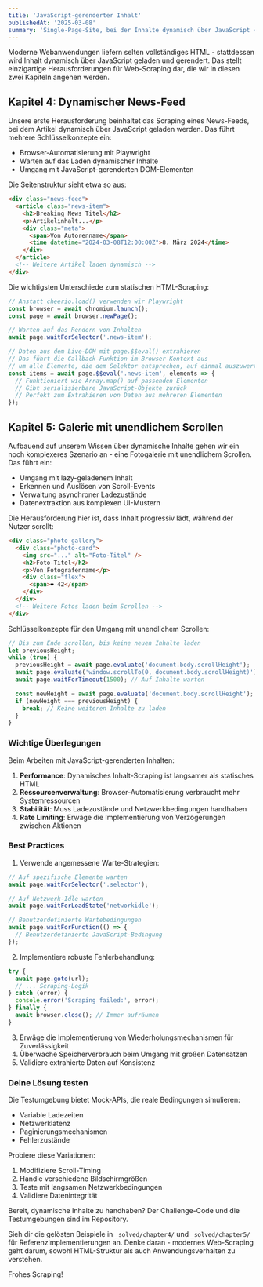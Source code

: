 ```yaml
---
title: 'JavaScript-gerenderter Inhalt'
publishedAt: '2025-03-08'
summary: 'Single-Page-Site, bei der Inhalte dynamisch über JavaScript + unendliches Scrollen / Lazy Loading geladen werden'
---
```


Moderne Webanwendungen liefern selten vollständiges HTML - stattdessen wird Inhalt dynamisch über JavaScript geladen und gerendert. Das stellt einzigartige Herausforderungen für Web-Scraping dar, die wir in diesen zwei Kapiteln angehen werden.

## Kapitel 4: Dynamischer News-Feed

Unsere erste Herausforderung beinhaltet das Scraping eines News-Feeds, bei dem Artikel dynamisch über JavaScript geladen werden. Das führt mehrere Schlüsselkonzepte ein:

- Browser-Automatisierung mit Playwright
- Warten auf das Laden dynamischer Inhalte
- Umgang mit JavaScript-gerenderten DOM-Elementen

Die Seitenstruktur sieht etwa so aus:

```html
<div class="news-feed">
  <article class="news-item">
    <h2>Breaking News Titel</h2>
    <p>Artikelinhalt...</p>
    <div class="meta">
      <span>Von Autorenname</span>
      <time datetime="2024-03-08T12:00:00Z">8. März 2024</time>
    </div>
  </article>
  <!-- Weitere Artikel laden dynamisch -->
</div>
```
Die wichtigsten Unterschiede zum statischen HTML-Scraping:

```typescript
// Anstatt cheerio.load() verwenden wir Playwright
const browser = await chromium.launch();
const page = await browser.newPage();

// Warten auf das Rendern von Inhalten
await page.waitForSelector('.news-item');

// Daten aus dem Live-DOM mit page.$$eval() extrahieren
// Das führt die Callback-Funktion im Browser-Kontext aus
// um alle Elemente, die dem Selektor entsprechen, auf einmal auszuwerten
const items = await page.$$eval('.news-item', elements => {
  // Funktioniert wie Array.map() auf passenden Elementen
  // Gibt serialisierbare JavaScript-Objekte zurück
  // Perfekt zum Extrahieren von Daten aus mehreren Elementen
});
```

## Kapitel 5: Galerie mit unendlichem Scrollen

Aufbauend auf unserem Wissen über dynamische Inhalte gehen wir ein noch komplexeres Szenario an - eine Fotogalerie mit unendlichem Scrollen. Das führt ein:

- Umgang mit lazy-geladenem Inhalt
- Erkennen und Auslösen von Scroll-Events
- Verwaltung asynchroner Ladezustände
- Datenextraktion aus komplexen UI-Mustern

Die Herausforderung hier ist, dass Inhalt progressiv lädt, während der Nutzer scrollt:

```html
<div class="photo-gallery">
  <div class="photo-card">
    <img src="..." alt="Foto-Titel" />
    <h2>Foto-Titel</h2>
    <p>Von Fotografenname</p>
    <div class="flex">
      <span>❤️ 42</span>
    </div>
  </div>
  <!-- Weitere Fotos laden beim Scrollen -->
</div>
```

Schlüsselkonzepte für den Umgang mit unendlichem Scrollen:

```typescript
// Bis zum Ende scrollen, bis keine neuen Inhalte laden
let previousHeight;
while (true) {
  previousHeight = await page.evaluate('document.body.scrollHeight');
  await page.evaluate('window.scrollTo(0, document.body.scrollHeight)');
  await page.waitForTimeout(1500); // Auf Inhalte warten

  const newHeight = await page.evaluate('document.body.scrollHeight');
  if (newHeight === previousHeight) {
    break; // Keine weiteren Inhalte zu laden
  }
}
```

### Wichtige Überlegungen

Beim Arbeiten mit JavaScript-gerenderten Inhalten:

1. **Performance**: Dynamisches Inhalt-Scraping ist langsamer als statisches HTML
2. **Ressourcenverwaltung**: Browser-Automatisierung verbraucht mehr Systemressourcen
3. **Stabilität**: Muss Ladezustände und Netzwerkbedingungen handhaben
4. **Rate Limiting**: Erwäge die Implementierung von Verzögerungen zwischen Aktionen

### Best Practices

1. Verwende angemessene Warte-Strategien:
```typescript
// Auf spezifische Elemente warten
await page.waitForSelector('.selector');

// Auf Netzwerk-Idle warten
await page.waitForLoadState('networkidle');

// Benutzerdefinierte Wartebedingungen
await page.waitForFunction(() => {
  // Benutzerdefinierte JavaScript-Bedingung
});
```

2. Implementiere robuste Fehlerbehandlung:
```typescript
try {
  await page.goto(url);
  // ... Scraping-Logik
} catch (error) {
  console.error('Scraping failed:', error);
} finally {
  await browser.close(); // Immer aufräumen
}
```

3. Erwäge die Implementierung von Wiederholungsmechanismen für Zuverlässigkeit
4. Überwache Speicherverbrauch beim Umgang mit großen Datensätzen
5. Validiere extrahierte Daten auf Konsistenz

### Deine Lösung testen

Die Testumgebung bietet Mock-APIs, die reale Bedingungen simulieren:
- Variable Ladezeiten
- Netzwerklatenz
- Paginierungsmechanismen
- Fehlerzustände

Probiere diese Variationen:
1. Modifiziere Scroll-Timing
2. Handle verschiedene Bildschirmgrößen
3. Teste mit langsamen Netzwerkbedingungen
4. Validiere Datenintegrität

Bereit, dynamische Inhalte zu handhaben? Der Challenge-Code und die Testumgebungen sind im Repository.

Sieh dir die gelösten Beispiele in `_solved/chapter4/` und `_solved/chapter5/` für Referenzimplementierungen an. Denke daran - modernes Web-Scraping geht darum, sowohl HTML-Struktur als auch Anwendungsverhalten zu verstehen.

Frohes Scraping!